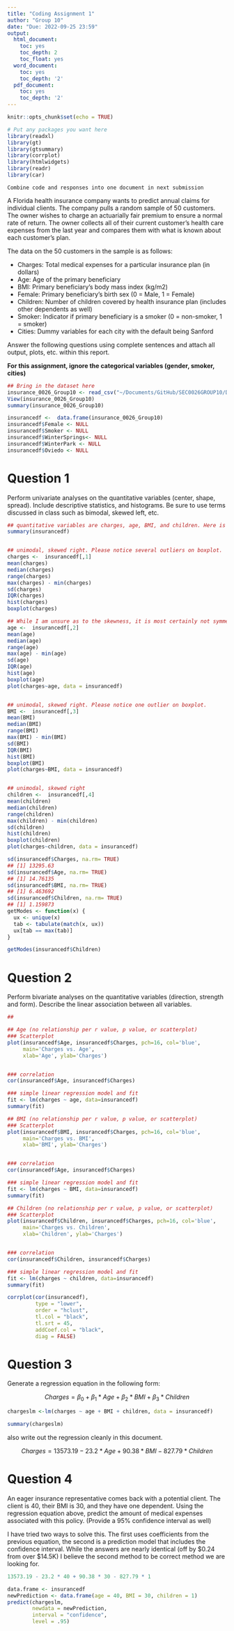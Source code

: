 ```yaml
---
title: "Coding Assignment 1"
author: "Group 10"
date: "Due: 2022-09-25 23:59"
output:
  html_document:
    toc: yes
    toc_depth: 2
    toc_float: yes
  word_document:
    toc: yes
    toc_depth: '2'
  pdf_document:
    toc: yes
    toc_depth: '2'
---
```


```r
knitr::opts_chunk$set(echo = TRUE)
```

```r
# Put any packages you want here
library(readxl)
library(gt) 
library(gtsummary) 
library(corrplot) 
library(htmlwidgets)
library(readr)
library(car)

```

`Combine code and responses into one document in next submission`

A Florida health insurance company wants to predict annual claims for individual clients. The company pulls a random sample of 50 customers. The owner wishes to charge an actuarially fair premium to ensure a normal rate of return. The owner collects all of their current customer’s health care expenses from the last year and compares them with what is known about each customer’s plan. 

The data on the 50 customers in the sample is as follows:

-	Charges: Total medical expenses for a particular insurance plan (in dollars)
-	Age: Age of the primary beneficiary
-	BMI: Primary beneficiary’s body mass index (kg/m2)
-	Female: Primary beneficiary’s birth sex (0 = Male, 1 = Female)
-	Children: Number of children covered by health insurance plan (includes other dependents as well)
-	Smoker: Indicator if primary beneficiary is a smoker (0 = non-smoker, 1 = smoker)
-	Cities: Dummy variables for each city with the default being Sanford

Answer the following questions using complete sentences and attach all output, plots, etc. within this report.


**For this assignment, ignore the categorical variables (gender, smoker, cities)**

```r
## Bring in the dataset here
insurance_0026_Group10 <- read_csv("~/Documents/GitHub/SEC0026GROUP10/Data/insurance_0026_Group10.csv")
View(insurance_0026_Group10)
summary(insurance_0026_Group10)

insurancedf <-  data.frame(insurance_0026_Group10)
insurancedf$Female <- NULL
insurancedf$Smoker <- NULL
insurancedf$WinterSprings<- NULL
insurancedf$WinterPark <- NULL
insurancedf$Oviedo <- NULL
```



# Question 1

Perform univariate analyses on the quantitative variables (center, shape, spread). Include descriptive statistics, and histograms. Be sure to use terms discussed in class such as bimodal, skewed left, etc.

```r
## quantitative variables are charges, age, BMI, and children. Here is mean, median, range, and standard deviation
summary(insurancedf)


## unimodal, skewed right. Please notice several outliers on boxplot.
charges <-  insurancedf[,1]
mean(charges)
median(charges)
range(charges)
max(charges) - min(charges)
sd(charges)
IQR(charges)
hist(charges)
boxplot(charges)

## While I am unsure as to the skewness, it is most certainly not symmetrical. And while the one true mode is 59, this distrubution would be considered multimodal 
age <-  insurancedf[,2]
mean(age)
median(age)
range(age)
max(age) - min(age)
sd(age)
IQR(age)
hist(age)
boxplot(age)
plot(charges~age, data = insurancedf)


## unimodal, skewed right. Please notice one outlier on boxplot. 
BMI <-  insurancedf[,3]
mean(BMI)
median(BMI)
range(BMI)
max(BMI) - min(BMI)
sd(BMI)
IQR(BMI)
hist(BMI)
boxplot(BMI)
plot(charges~BMI, data = insurancedf)


## unimodal, skewed right
children <-  insurancedf[,4]
mean(children)
median(children)
range(children)
max(children) - min(children)
sd(children)
hist(children)
boxplot(children)
plot(charges~children, data = insurancedf)

sd(insurancedf$Charges, na.rm= TRUE)
## [1] 13295.63
sd(insurancedf$Age, na.rm= TRUE)
## [1] 14.76135
sd(insurancedf$BMI, na.rm= TRUE)
## [1] 6.463692
sd(insurancedf$Children, na.rm= TRUE)
## [1] 1.159873
getModes <- function(x) {
  ux <- unique(x)
  tab <- tabulate(match(x, ux))
  ux[tab == max(tab)]
}

getModes(insurancedf$Children)
```

# Question 2

Perform bivariate analyses on the quantitative variables (direction, strength and form). Describe the linear association between all variables. 

```r
##  

## Age (no relationship per r value, p value, or scatterplot)
### Scatterplot
plot(insurancedf$Age, insurancedf$Charges, pch=16, col='blue',
     main='Charges vs. Age',
     xlab='Age', ylab='Charges')


### correlation
cor(insurancedf$Age, insurancedf$Charges)

### simple linear regression model and fit
fit <- lm(charges ~ age, data=insurancedf)
summary(fit)

## BMI (no relationship per r value, p value, or scatterplot)
### Scatterplot
plot(insurancedf$BMI, insurancedf$Charges, pch=16, col='blue',
     main='Charges vs. BMI',
     xlab='BMI', ylab='Charges')


### correlation
cor(insurancedf$Age, insurancedf$Charges)

### simple linear regression model and fit
fit <- lm(charges ~ BMI, data=insurancedf)
summary(fit)

## Children (no relationship per r value, p value, or scatterplot)
### Scatterplot
plot(insurancedf$Children, insurancedf$Charges, pch=16, col='blue',
     main='Charges vs. Children',
     xlab='Children', ylab='Charges')


### correlation
cor(insurancedf$Children, insurancedf$Charges)

### simple linear regression model and fit
fit <- lm(charges ~ children, data=insurancedf)
summary(fit)

corrplot(cor(insurancedf),
         type = "lower",
         order = "hclust", 
         tl.col = "black",
         tl.srt = 45,
         addCoef.col = "black",
         diag = FALSE)

```

# Question 3

Generate a regression equation in the following form:

$$Charges = \beta_{0}+\beta_{1}*Age+\beta_{2}*BMI+\beta_{3}*Children$$

```r
chargeslm <-lm(charges ~ age + BMI + children, data = insurancedf)

summary(chargeslm)


```
also write out the regression cleanly in this document.

$$Charges = 13573.19 - 23.2*Age +90.38*BMI - 827.79*Children$$

# Question 4

An eager insurance representative comes back with a potential client. The client is 40, their BMI is 30, and they have one dependent. Using the regression equation above, predict the amount of medical expenses associated with this policy. (Provide a 95% confidence interval as well)

I have tried two ways to solve this. The first uses coefficients from the previous equation, the second is a prediction model that includes the confidence interval. While the answers are nearly identical (off by $0.24 from over $14.5K) I believe the second method to be correct method we are looking for. 
```r
13573.19 - 23.2 * 40 + 90.38 * 30 - 827.79 * 1
```

```r
data.frame <- insurancedf
newPrediction <- data.frame(age = 40, BMI = 30, children = 1)
predict(chargeslm,
        newdata = newPrediction,
        interval = "confidence",
        level = .95)
```